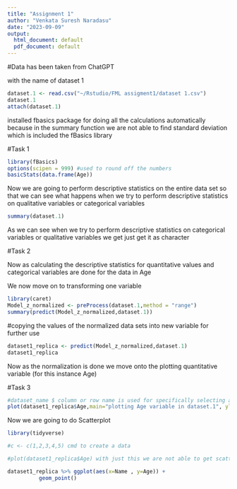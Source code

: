 ---
title: "Assignment 1"
author: "Venkata Suresh Naradasu"
date: "2023-09-09"
output:
  html_document: default
  pdf_document: default
---

#Data has been taken from ChatGPT

with the name of dataset 1


```{r}
dataset.1 <- read.csv("~/Rstudio/FML assigment1/dataset 1.csv")
dataset.1
attach(dataset.1)

```

installed fbasics package for doing all the calculations automatically because in the summary function we are not able to find standard deviation which is included the fBasics library

#Task 1

```{r}

library(fBasics)
options(scipen = 999) #used to round off the numbers
basicStats(data.frame(Age))

```
Now we are going to perform descriptive statistics on the entire data set so that we can see what happens when we try to perform descriptive statistics on qualitative variables or categorical variables 

```{r}
summary(dataset.1)
```

As we can see when we try to perform descriptive statistics on categorical variables or qualitative variables we get just get it as character

#Task 2

Now as calculating the descriptive statistics for quantitative values and categorical variables are done for the data in Age

We now move on to transforming one variable 

```{r}
library(caret)
Model_z_normalized <- preProcess(dataset.1,method = "range")
summary(predict(Model_z_normalized,dataset.1))


```

#copying the values of the normalized data sets into new variable for further use

```{r}

dataset1_replica <- predict(Model_z_normalized,dataset.1)
dataset1_replica
```

Now as the normalization is done we move onto the plotting quantitative variable (for this instance Age)

#Task 3


```{r}
#dataset_name $ column or row name is used for specifically selecting a row or a column in a dataset 
plot(dataset1_replica$Age,main="plotting Age variable in dataset.1", ylab = "Age", xlab = "Serial numbers of Names", type="l")
```

Now we are going to do Scatterplot

```{r}
library(tidyverse)

#c <- c(1,2,3,4,5) cmd to create a data 

#plot(dataset1_replica$Age) with just this we are not able to get scatter plot and in normal plot if we include the categorical variables for any axis it is showing an error where as in it is allowing all the qualitative variables as well

dataset1_replica %>% ggplot(aes(x=Name , y=Age)) +
          geom_point()
```